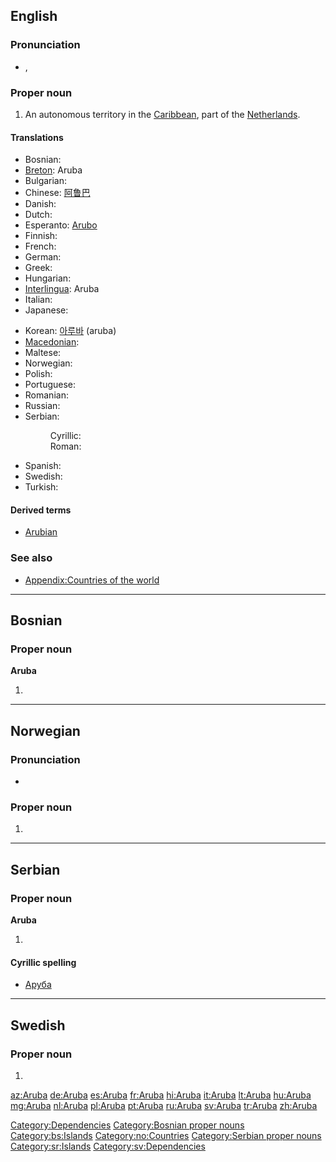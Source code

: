 {{wikipedia}}
==English==

===Pronunciation===
* {{a|UK}} {{IPA|/ˈæ.ɹuː.bə/}}, {{SAMPA|/"{.ru:.b@/}}

===Proper noun===
{{en-proper noun}}

# An autonomous territory in the [[Caribbean]], part of the [[Netherlands]].

====Translations====
{{trans-top|autonomous territory of the Netherlands in the Caribbean}}
* Bosnian: {{t-|bs|Aruba|f}}
* [[Breton]]: Aruba
* Bulgarian: {{t-|bg|Аруба}}
* Chinese: [[阿鲁巴]]
* Danish: {{t-|da|Aruba}}
* Dutch: {{t-|nl|Aruba}}
* Esperanto: [[Arubo]]
* Finnish: {{t-|fi|Aruba}}
* French: {{t+|fr|Aruba}}
* German: {{t+|de|Aruba}}
* Greek: {{t+|el|Αρούμπα}}
* Hungarian: {{t+|hu|Aruba}}
* [[Interlingua]]: Aruba
* Italian: {{t+|it|Aruba}}
* Japanese: {{t+|ja|アルバ|tr=aruba}}
{{trans-mid}}
* Korean: [[아루바]] (aruba)
* [[Macedonian]]: {{t-|mk|Аруба|f|tr=Arúba}}
* Maltese: {{t-|mt|Aruba|xs=Maltese}}
* Norwegian: {{t-|no|Aruba}}
* Polish: {{t+|pl|Aruba}}
* Portuguese: {{t+|pt|Aruba}}
* Romanian: {{t-|ro|Aruba|f}}
* Russian: {{t+|ru|Аруба}}
* Serbian:
*: Cyrillic: {{t-|sr|Аруба|f|sc=Cyrl}}
*: Roman: {{t-|sr|Aruba|f}}
* Spanish: {{t+|es|Aruba}}
* Swedish: {{t+|sv|Aruba}}
* Turkish: {{t+|tr|Aruba}}
{{trans-bottom}}

====Derived terms====
* [[Arubian]]

===See also===
* [[Appendix:Countries of the world]]

[[Category:Dependencies]]

----

==Bosnian==

===Proper noun===
'''Aruba''' {{f}}

# {{l|en|Aruba}}

[[Category:Bosnian proper nouns]]
[[Category:bs:Islands]]

----

==Norwegian==

===Pronunciation===
* {{IPA|/ɑɾʉːbɑ/|lang=no}}

===Proper noun===
{{no-proper noun}}

# {{l|en|Aruba}}

[[Category:no:Countries]]

----

==Serbian==
{{wikipedia|lang=sr}}

===Proper noun===
'''Aruba''' {{f}}

# {{l|en|Aruba}}

====Cyrillic spelling====
* [[Аруба#Serbian|Аруба]]

[[Category:Serbian proper nouns]]
[[Category:sr:Islands]]

----

==Swedish==

===Proper noun===
{{infl|sv|proper noun}}

# {{l|en|Aruba}}

[[Category:sv:Dependencies]]

[[az:Aruba]]
[[de:Aruba]]
[[es:Aruba]]
[[fr:Aruba]]
[[hi:Aruba]]
[[it:Aruba]]
[[lt:Aruba]]
[[hu:Aruba]]
[[mg:Aruba]]
[[nl:Aruba]]
[[pl:Aruba]]
[[pt:Aruba]]
[[ru:Aruba]]
[[sv:Aruba]]
[[tr:Aruba]]
[[zh:Aruba]]
